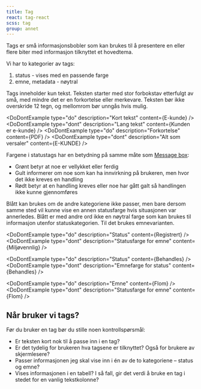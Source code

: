 ```yaml
---
title: Tag
react: tag-react
scss: tag
group: annet
---
```



<Ingress>
	Tags er små informasjonsbobler som kan brukes til å presentere en eller flere biter med informasjon tilknyttet et
	hovedtema.
</Ingress>

Vi har to kategorier av tags:

1.  status - vises med en passende farge
2.  emne, metadata - nøytral

<ComponentExample title="Tag" component={TagExample}>
	<CodeDemo code={tagExampleCode} />
</ComponentExample>

Tags inneholder kun tekst. Teksten starter med stor forbokstav etterfulgt av små, med mindre det er en forkortelse eller merkevare. Teksten bør ikke overskride 12 tegn, og mellomrom bør unngås hvis mulig.

<DoDontExample type="do" description="Kort tekst" content={<Tag>E-kunde</Tag>} />
<DoDontExample type="dont" description="Lang tekst" content={<Tag>Kunden er e-kunde</Tag>} />
<DoDontExample type="do" description="Forkortelse" content={<Tag>PDF</Tag>} />
<DoDontExample type="dont" description="Alt som versaler" content={<Tag>E-KUNDE</Tag>} />

Fargene i statustags har en betydning på samme måte som [Message box](/komponenter/messagebox):

-   Grønt betyr at noe er vellykket eller ferdig
-   Gult informerer om noe som kan ha innvirkning på brukeren, men hvor det ikke kreves en handling
-   Rødt betyr at en handling kreves eller noe har gått galt så handlingen ikke kunne gjennomføres

Blått kan brukes om de andre kategoriene ikke passer, men bare dersom samme sted vil kunne vise en annen statusfarge hvis situasjonen var annerledes. Blått er med andre ord ikke en nøytral farge som kan brukes til informasjon utenfor statuskategorien. Til det brukes emnevarianten.

<DoDontExample type="do" description="Status" content={<SuccessTag>Registrert</SuccessTag>} />
<DoDontExample type="dont" description="Statusfarge for emne" content={<SuccessTag>Miljøvennlig</SuccessTag>} />

<DoDontExample type="do" description="Status" content={<InfoTag>Behandles</InfoTag>} />
<DoDontExample type="dont" description="Emnefarge for status" content={<Tag>Behandles</Tag>} />

<DoDontExample type="do" description="Emne" content={<Tag>Flom</Tag>} />
<DoDontExample type="dont" description="Statusfarge for emne" content={<InfoTag>Flom</InfoTag>} />

## Når bruker vi tags?

Før du bruker en tag bør du stille noen kontrollspørsmål:

-   Er teksten kort nok til å passe inn i en tag?
-   Er det tydelig for brukeren hva tagsene er tilknyttet? Også for brukere av skjermlesere?
-   Passer informasjonen jeg skal vise inn i én av de to kategoriene – status og emne?
-   Vises informasjonen i en tabell? I så fall, gir det verdi å bruke en tag i stedet for en vanlig tekstkolonne?
